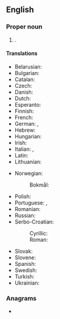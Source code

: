 ==English==
{{wikipedia}}

===Proper noun===
{{en-proper noun}}

# {{place|en|geographical region/and/former kingdom|in eastern|c/Croatia}}.

====Translations====
{{trans-top|region of Croatia}}
* Belarusian: {{t|be|Славонія}}
* Bulgarian: {{t|bg|Славония}}
* Catalan: {{t|ca|Eslavònia}}
* Czech: {{t|cs|Slavonie|f}}
* Danish: {{t|da|Slavonien}}
* Dutch: {{t|nl|Slavonië|n}}
* Esperanto: {{t|eo|Slavonio}}
* Finnish: {{t+|fi|Slavonia}}
* French: {{t+|fr|Slavonie|f}}
* German: {{t|de|Slawonien|n}}, {{t|de|Slavonien|n}}
* Hebrew: {{t|he|סלבוניה}}
* Hungarian: {{t|hu|Szlavónia}}
* Irish: {{t|ga|Slavóin|f|alt=an tSlavóin}}
* Italian: {{t|it|Slavonia|f}}, {{t|it|Schiavonia|f}}
* Latin: {{t|la|Sclavonia|f}}
* Lithuanian: {{t|lt|Slavonija}}
{{trans-mid}}
* Norwegian:
*: Bokmål: {{t|nb|Slavonien|n}}
* Polish: {{t+|pl|Slawonia}}
* Portuguese: {{t|pt|Eslavônia|f}} {{q|Brazil}}, {{t|pt|Eslavónia|f}} {{q|Portugal}}
* Romanian: {{t|ro|Slavonia}}
* Russian: {{t|ru|Славо́ния|f}}
* Serbo-Croatian:
*: Cyrillic: {{t|sh|Сла̀во̄нија|f|sc=Cyrl}}
*: Roman: {{t+|sh|Slàvōnija|f}}
* Slovak: {{t|sk|Slavónsko|n}}
* Slovene: {{t|sl|Slavonija|f}}
* Spanish: {{t|es|Eslavonia|f}}
* Swedish: {{t|sv|Slavonien}}
* Turkish: {{t|tr|Slavonya}}
* Ukrainian: {{t|uk|Славо́нія|f|sc=Cyrl}}
{{trans-bottom}}

===Anagrams===
* {{anagrams|en|a=aailnosv|valonias}}